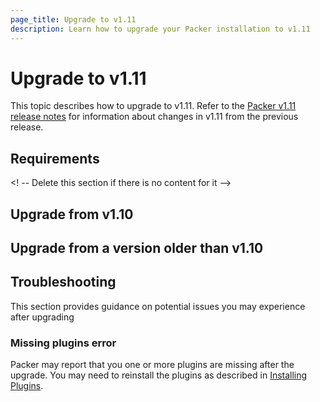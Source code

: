 ```yaml
---
page_title: Upgrade to v1.11
description: Learn how to upgrade your Packer installation to v1.11
---
```


# Upgrade to v1.11

This topic describes how to upgrade to v1.11. Refer to the [Packer v1.11 release notes](/packer/docs/release-notes/v1_11) for information about changes in v1.11 from the previous release.

## Requirements

<! -- Delete this section if there is no content for it --> 

## Upgrade from v1.10

<!-- Describe the steps -->
 
## Upgrade from a version older than v1.10

<!-- Delete this section if there is no content for it -->

## Troubleshooting

This section provides guidance on potential issues you may experience after upgrading

### Missing plugins error

Packer may report that you one or more plugins are missing after the upgrade. You may need to reinstall the plugins as described in [Installing Plugins](/packer/docs/plugins/install).

